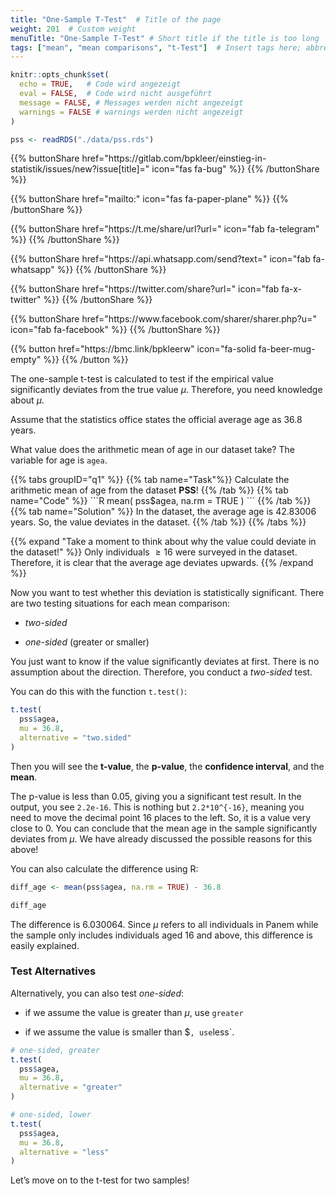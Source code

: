 ```yaml
---
title: "One-Sample T-Test"  # Title of the page
weight: 201  # Custom weight
menuTitle: "One-Sample T-Test" # Short title if the title is too long
tags: ["mean", "mean comparisons", "t-Test"]  # Insert tags here; abbreviation of what happens on the page
---
```

```r
knitr::opts_chunk$set(
  echo = TRUE,   # Code wird angezeigt
  eval = FALSE,  # Code wird nicht ausgeführt
  message = FALSE, # Messages werden nicht angezeigt
  warnings = FALSE # warnings werden nicht angezeigt
)

pss <- readRDS("./data/pss.rds")
```

{{% buttonShare href=\"https\:\/\/gitlab.com\/bpkleer\/einstieg-in-statistik\/issues\/new?issue[title]=\" icon=\"fas fa-bug\" %}} {{% /buttonShare %}} 

{{% buttonShare href=\"mailto\:\" icon=\"fas fa-paper-plane\" %}} {{% /buttonShare %}}

{{% buttonShare href=\"https\:\/\/t.me\/share\/url?url=\" icon=\"fab fa-telegram\" %}} {{% /buttonShare %}}

{{% buttonShare href=\"https\:\/\/api.whatsapp.com\/send?text=\" icon=\"fab fa-whatsapp\" %}} {{% /buttonShare %}}

{{% buttonShare href=\"https\:\/\/twitter.com\/share?url=\" icon=\"fab fa-x-twitter\" %}} {{% /buttonShare %}}

{{% buttonShare href=\"https\:\/\/www.facebook.com\/sharer\/sharer.php?u=\" icon=\"fab fa-facebook\" %}} {{% /buttonShare %}}

{{% button href=\"https\:\/\/bmc.link\/bpkleerw\" icon=\"fa-solid fa-beer-mug-empty\" %}} {{% /button %}}

The one-sample t-test is calculated to test if the empirical value significantly deviates from the true value $\mu$. Therefore, you need knowledge about $\mu$.

Assume that the statistics office states the official average age as $36.8$ years.

What value does the arithmetic mean of age in our dataset take?
The variable for age is `agea`.

{{% tabs groupID=\"q1\" %}}
{{% tab name=\"Task\"%}}
Calculate the arithmetic mean of age from the dataset **PSS**!
{{% /tab %}}
{{% tab name=\"Code\" %}}
\`\`\`R
mean(
  pss$agea,
  na.rm = TRUE
)
\`\`\`
{{% /tab %}}
{{% tab name=\"Solution\" %}}
In the dataset, the average age is $42.83006$ years. So, the value deviates in the dataset.
{{% /tab %}}
{{% /tabs %}}

{{% expand \"Take a moment to think about why the value could deviate in the dataset!\" %}}
Only individuals $\geq 16$ were surveyed in the dataset. Therefore, it is clear that the average age deviates upwards.
{{% /expand %}}

Now you want to test whether this deviation is statistically significant. There are two testing situations for each mean comparison:

- *two-sided*

- *one-sided* (greater or smaller)

You just want to know if the value significantly deviates at first. There is no assumption about the direction. Therefore, you conduct a *two-sided* test.

You can do this with the function `t.test()`:

```r
t.test(
  pss$agea, 
  mu = 36.8,
  alternative = "two.sided"
)  
```

Then you will see the **t-value**, the **p-value**, the **confidence interval**, and the **mean**.

The p-value is less than $0.05$, giving you a significant test result. In the output, you see `2.2e-16`. This is nothing but `2.2*10^{-16}`, meaning you need to move the decimal point 16 places to the left. So, it is a value very close to $0$. You can conclude that the mean age in the sample significantly deviates from $\mu$. We have already discussed the possible reasons for this above!

You can also calculate the difference using R:
```r
diff_age <- mean(pss$agea, na.rm = TRUE) - 36.8

diff_age
```

The difference is $6.030064$. Since $\mu$ refers to all individuals in Panem while the sample only includes individuals aged $16$ and above, this difference is easily explained.

### Test Alternatives
Alternatively, you can also test *one-sided*:

- if we assume the value is greater than $\mu$, use `greater`

- if we assume the value is smaller than $\mu`, use `less`.

```r
# one-sided, greater
t.test(
  pss$agea, 
  mu = 36.8, 
  alternative = "greater"
)

# one-sided, lower
t.test(
  pss$agea,
  mu = 36.8, 
  alternative = "less"
)
```

Let's move on to the t-test for two samples! 
